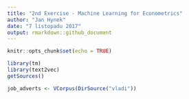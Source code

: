 ```yaml
---
title: "2nd Exercise - Machine Learning for Econometrics"
author: "Jan Hynek"
date: "7 listopadu 2017"
output: rmarkdown::github_document
---
```


```r
knitr::opts_chunk$set(echo = TRUE)
```


```r
library(tm)
library(text2vec)
getSources()
```

```r
job_adverts <- VCorpus(DirSource("vladi"))
```

